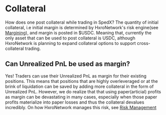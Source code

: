 # Collateral

How does one post collateral while trading in SpedX? The quantity of initial collateral, i.e initial margin is determined by
HxroNetwork's risk engine(see [Margining](/dex-concepts/margining)), and margin is posted in $USDC. Meaning that, currently the only asset
that can be used to post collateral is USDC, although HxroNetwork is planning to expand collateral options to support cross-collateral
trading.

## Can Unrealized PnL be used as margin?

Yes! Traders can use their Unrealized PnL as margin for their existing positions. This means that positions that are highly overleveraged
or at the brink of liquidation can be saved by adding more collateral in the form of Unrealized PnL. However, we do realize that
that using paper(articial) profits as margin can be devastating in many cases, especially when those paper profits materialize into paper
losses and thus the collateral devalues incredibly. On how HxroNetwork manages this risk, see [Risk Management](/dex-concepts/risk-management)
